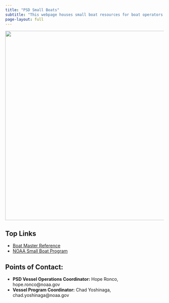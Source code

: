 ```yaml
---
title: "PSD Small Boats"
subtitle: "This webpage houses small boat resources for boat operators and record keeping."
page-layout: full
---
```


![](Boatcontent/images/Homepage_pic.jpg){fig-align="\"center," width="600"}

## Top Links

-   [Boat Master Reference](https://docs.google.com/spreadsheets/d/1w60YNq_O4G3o9WcinM-MV16-Cc9tFQcZ-yTEPtC9wms/edit?usp=drive_link){.external target="_blank"}
-   [NOAA Small Boat Program](https://sites.google.com/a/noaa.gov/noaa-small-boat-program/home){.external target="_blank"}

## Points of Contact:

-   **PSD Vessel Operations Coordinator:** Hope Ronco, hope.ronco\@noaa.gov
-   **Vessel Program Coordinator:** Chad Yoshinaga, chad.yoshinaga\@noaa.gov


